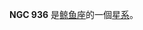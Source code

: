{{NGCInfoBox|NGCID=NGC 936|發現者=弗里德里希·威廉·赫歇爾|發現日期=1785年1月6日|其他編號=UGC 1929,MCG 0-7-17,ZWG 388.18|曆元=J2000.0|赤經=2時27分37.5秒
|赤緯=-1°9'23"|星座=鲸鱼座|星體=星系|星等=10.2|表面亮度=13.3|藍等=11.1}}

'''NGC 936''' 是[[鲸鱼座|鲸鱼座]]的一個[[星系|星系]]。

{{NGCReference|936}}
{{Catalogs|NGC=936}}

{{Galaxy-stub}}